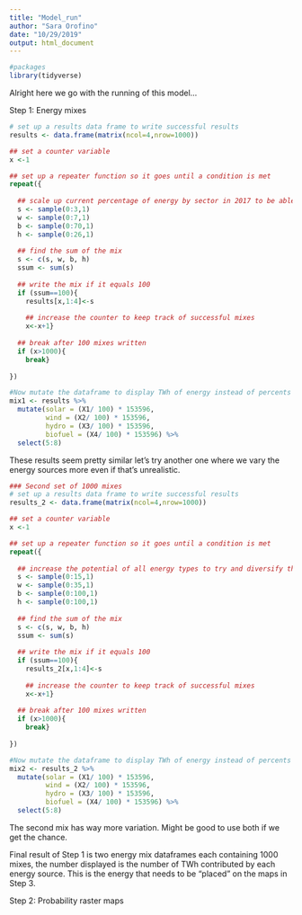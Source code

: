 ```yaml
---
title: "Model_run"
author: "Sara Orofino"
date: "10/29/2019"
output: html_document
---
```


```r
#packages
library(tidyverse)

```

Alright here we go with the running of this model...

Step 1: Energy mixes 
```r
# set up a results data frame to write successful results 
results <- data.frame(matrix(ncol=4,nrow=1000))

## set a counter variable
x <-1 

## set up a repeater function so it goes until a condition is met
repeat({
  
  ## scale up current percentage of energy by sector in 2017 to be able to meet 100% of energy demand - refer to table in methods for the 2017 percentages 
  s <- sample(0:3,1)
  w <- sample(0:7,1)
  b <- sample(0:70,1)
  h <- sample(0:26,1)
  
  ## find the sum of the mix
  s <- c(s, w, b, h)
  ssum <- sum(s)
  
  ## write the mix if it equals 100
  if (ssum==100){
    results[x,1:4]<-s
    
    ## increase the counter to keep track of successful mixes
    x<-x+1}
  
  ## break after 100 mixes written
  if (x>1000){
    break}
  
})

#Now mutate the dataframe to display TWh of energy instead of percents
mix1 <- results %>% 
  mutate(solar = (X1/ 100) * 153596,
         wind = (X2/ 100) * 153596,
         hydro = (X3/ 100) * 153596,
         biofuel = (X4/ 100) * 153596) %>% 
  select(5:8)

```
These results seem pretty similar let's try another one where we vary the energy sources more even if that's unrealistic. 

```r
### Second set of 1000 mixes 
# set up a results data frame to write successful results 
results_2 <- data.frame(matrix(ncol=4,nrow=1000))

## set a counter variable
x <-1 

## set up a repeater function so it goes until a condition is met
repeat({
  
  ## increase the potential of all energy types to try and diversify the mixes. Make every type 5x higher (up to 100 maximum)
  s <- sample(0:15,1)
  w <- sample(0:35,1)
  b <- sample(0:100,1)
  h <- sample(0:100,1)
  
  ## find the sum of the mix
  s <- c(s, w, b, h)
  ssum <- sum(s)
  
  ## write the mix if it equals 100
  if (ssum==100){
    results_2[x,1:4]<-s
    
    ## increase the counter to keep track of successful mixes
    x<-x+1}
  
  ## break after 100 mixes written
  if (x>1000){
    break}
  
})

#Now mutate the dataframe to display TWh of energy instead of percents
mix2 <- results_2 %>% 
  mutate(solar = (X1/ 100) * 153596,
         wind = (X2/ 100) * 153596,
         hydro = (X3/ 100) * 153596,
         biofuel = (X4/ 100) * 153596) %>% 
  select(5:8)

```

The second mix has way more variation. Might be good to use both if we get the chance.

Final result of Step 1 is two energy mix dataframes each containing 1000 mixes, the number displayed is the number of TWh contributed by each energy source. This is the energy that needs to be "placed" on the maps in Step 3. 

Step 2: Probability raster maps

